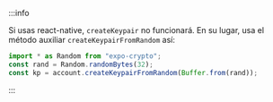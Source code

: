 
:::info

Si usas react-native, `createKeypair` no funcionará. En su lugar, usa el método auxiliar `createKeypairFromRandom` así:

<CodeExample>

```typescript
import * as Random from "expo-crypto";
const rand = Random.randomBytes(32);
const kp = account.createKeypairFromRandom(Buffer.from(rand));
```

</CodeExample>

:::
